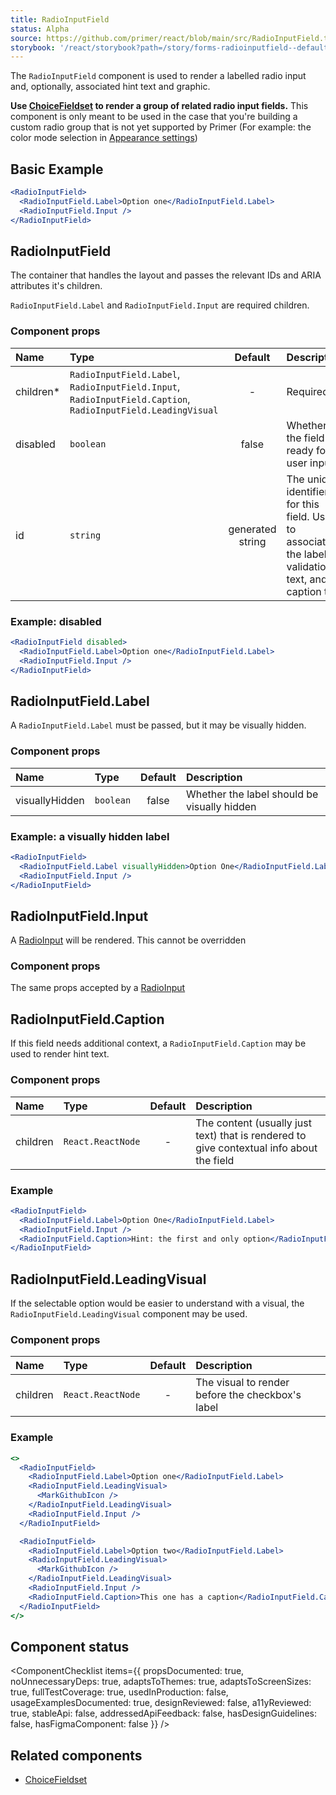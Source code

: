 ```yaml
---
title: RadioInputField
status: Alpha
source: https://github.com/primer/react/blob/main/src/RadioInputField.tsx
storybook: '/react/storybook?path=/story/forms-radioinputfield--default'
---
```



<!--
TODO: add `validationStatus` examples when we have the validation styling done
-->


The `RadioInputField` component is used to render a labelled radio input and, optionally, associated hint text and graphic.

**Use [ChoiceFieldset](/ChoiceFieldset) to render a group of related radio input fields.** This component is only meant to be used in the case that you're building a custom radio group that is not yet supported by Primer (For example: the color mode selection in [Appearance settings](https://github.com/settings/appearance))

## Basic Example

```jsx live
<RadioInputField>
  <RadioInputField.Label>Option one</RadioInputField.Label>
  <RadioInputField.Input />
</RadioInputField>
```

## RadioInputField

The container that handles the layout and passes the relevant IDs and ARIA attributes it's children.

`RadioInputField.Label` and `RadioInputField.Input` are required children.

### Component props

| Name       | Type                                                                                                         |     Default      | Description                                                                                          |
| :--------- | :----------------------------------------------------------------------------------------------------------- | :--------------: | :--------------------------------------------------------------------------------------------------- |
| children\* | `RadioInputField.Label`, `RadioInputField.Input`, `RadioInputField.Caption`, `RadioInputField.LeadingVisual` |        -         | Required                                                                                             |
| disabled   | `boolean`                                                                                                    |      false       | Whether the field is ready for user input                                                            |
| id         | `string`                                                                                                     | generated string | The unique identifier for this field. Used to associate the label, validation text, and caption text |

### Example: disabled

```jsx live
<RadioInputField disabled>
  <RadioInputField.Label>Option one</RadioInputField.Label>
  <RadioInputField.Input />
</RadioInputField>
```

## RadioInputField.Label

A `RadioInputField.Label` must be passed, but it may be visually hidden.

### Component props

| Name           | Type      | Default | Description                                 |
| :------------- | :-------- | :-----: | :------------------------------------------ |
| visuallyHidden | `boolean` |  false  | Whether the label should be visually hidden |

### Example: a visually hidden label

```jsx live
<RadioInputField>
  <RadioInputField.Label visuallyHidden>Option One</RadioInputField.Label>
  <RadioInputField.Input />
</RadioInputField>
```

## RadioInputField.Input

A [RadioInput](/RadioInput) will be rendered. This cannot be overridden

### Component props

The same props accepted by a [RadioInput](/RadioInput)

## RadioInputField.Caption

If this field needs additional context, a `RadioInputField.Caption` may be used to render hint text.

### Component props

| Name     | Type              | Default | Description                                                                              |
| :------- | :---------------- | :-----: | :--------------------------------------------------------------------------------------- |
| children | `React.ReactNode` |    -    | The content (usually just text) that is rendered to give contextual info about the field |

### Example

```jsx live
<RadioInputField>
  <RadioInputField.Label>Option One</RadioInputField.Label>
  <RadioInputField.Input />
  <RadioInputField.Caption>Hint: the first and only option</RadioInputField.Caption>
</RadioInputField>
```

## RadioInputField.LeadingVisual

If the selectable option would be easier to understand with a visual, the `RadioInputField.LeadingVisual` component may be used.

### Component props

| Name     | Type              | Default | Description                                      |
| :------- | :---------------- | :-----: | :----------------------------------------------- |
| children | `React.ReactNode` |    -    | The visual to render before the checkbox's label |

### Example

```jsx live
<>
  <RadioInputField>
    <RadioInputField.Label>Option one</RadioInputField.Label>
    <RadioInputField.LeadingVisual>
      <MarkGithubIcon />
    </RadioInputField.LeadingVisual>
    <RadioInputField.Input />
  </RadioInputField>

  <RadioInputField>
    <RadioInputField.Label>Option two</RadioInputField.Label>
    <RadioInputField.LeadingVisual>
      <MarkGithubIcon />
    </RadioInputField.LeadingVisual>
    <RadioInputField.Input />
    <RadioInputField.Caption>This one has a caption</RadioInputField.Caption>
  </RadioInputField>
</>
```

## Component status

<ComponentChecklist
  items={{
    propsDocumented: true,
    noUnnecessaryDeps: true,
    adaptsToThemes: true,
    adaptsToScreenSizes: true,
    fullTestCoverage: true,
    usedInProduction: false,
    usageExamplesDocumented: true,
    designReviewed: false,
    a11yReviewed: true,
    stableApi: false,
    addressedApiFeedback: false,
    hasDesignGuidelines: false,
    hasFigmaComponent: false
  }}
/>

## Related components

- [ChoiceFieldset](/ChoiceFieldset)
